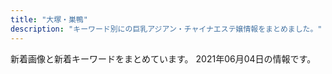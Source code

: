 ```yaml
---
title: "大塚・巣鴨"
description: "キーワード別にの巨乳アジアン・チャイナエステ嬢情報をまとめました。"
---
```


新着画像と新着キーワードをまとめています。
2021年06月04日の情報です。

<DmmAffiliateIns />
<KeywordTable
  shops={
    [
    {
        "station": "JR\u5927\u585a\u99c5\u5317\u53e3",
        "keywords": {},
        "img_links": [],
        "url": "https://sakura.aoaoeo.com/",
        "name": "SAKURA \u30ea\u30e9\u30af\u30bc\u30fc\u30b7\u30e7\u30f3"
    },
    {
        "station": "JR\u99d2\u8fbc\u99c5\u5317\u53e3",
        "img_links": [
            "http://relaxation.ebb.jp/2/uploadimg/1622415878.jpg",
            "http://relaxation.ebb.jp/2/uploadimg/1614080268.jpg",
            "http://relaxation.ebb.jp/int3.jpg",
            "http://relaxation.ebb.jp/2/uploadimg/1622446106.jpg",
            "http://relaxation.ebb.jp/2/uploadimg/1622415787.jpg",
            "http://relaxation.ebb.jp/2/uploadimg/1622445774.jpg",
            "http://relaxation.ebb.jp/int1.jpg",
            "http://relaxation.ebb.jp/2/uploadimg/1622415919.jpg",
            "http://relaxation.ebb.jp/vis_theptframe.png",
            "http://relaxation.ebb.jp/2/uploadimg/1614080305.jpg",
            "http://relaxation.ebb.jp/2/uploadimg/1614080297.jpg",
            "http://relaxation.ebb.jp/2/uploadimg/1622415926.jpg",
            "http://relaxation.ebb.jp/2/uploadimg/1614080688.jpg",
            "http://relaxation.ebb.jp/int2.jpg",
            "http://relaxation.ebb.jp/2/uploadimg/1621840799.jpg",
            "http://relaxation.ebb.jp/dozdLZQPkhPUwC2.png"
        ],
        "name": "\u7652\u51e6\uff5e\u30e6\u30c9\u30b3\u30ed\uff5e",
        "keywords": {
            "83": 12,
            "D": 24,
            "84": 24,
            "C": 36,
            "G": 12,
            "98": 12
        },
        "url": "http://relaxation.ebb.jp/"
    },
    {
        "keywords": {},
        "img_links": [
            "https://townnet.ne.jp/myondon/top/view/img/v_03.jpg",
            "https://townnet.ne.jp/myondon/img/img_02.jpg",
            "https://townnet.ne.jp/myondon/top/staff/img/g_4681.jpg",
            "https://townnet.ne.jp/myondon/top/view/img/s_11.jpg",
            "https://townnet.ne.jp/myondon/top/view/img/s_04.jpg",
            "https://townnet.ne.jp/myondon/top/system/img/price.jpg",
            "https://townnet.ne.jp/myondon/top/img/net1.jpg",
            "https://townnet.ne.jp/myondon/top/view/img/v_01.jpg",
            "https://townnet.ne.jp/myondon/top/view/img/s_12.jpg",
            "https://townnet.ne.jp/myondon/top/staff/img/aya.jpg",
            "https://townnet.ne.jp/myondon/top/staff/img/kaori_1.jpg",
            "https://townnet.ne.jp/myondon/top/staff/img/hal.jpg",
            "https://townnet.ne.jp/myondon/top/view/img/s_03.jpg",
            "https://townnet.ne.jp/myondon/top/view/img/v_06.jpg",
            "https://townnet.ne.jp/myondon/top/view/img/s_08.jpg",
            "https://townnet.ne.jp/myondon/top/staff/img/bb.jpg",
            "https://townnet.ne.jp/myondon/top/view/img/s_05.jpg",
            "https://townnet.ne.jp/myondon/top/view/img/v_07.jpg",
            "https://townnet.ne.jp/myondon/top/access/img/kanban.jpg",
            "https://townnet.ne.jp/myondon/top/view/img/s_02.jpg",
            "https://townnet.ne.jp/myondon/top/staff/img/mari.jpg",
            "https://townnet.ne.jp/myondon/top/view/img/v_05.jpg",
            "https://townnet.ne.jp/myondon/top/staff/img/kaori.jpg",
            "https://townnet.ne.jp/myondon/top/view/img/s_07.jpg",
            "https://townnet.ne.jp/myondon/top/view/img/v_04.jpg",
            "https://townnet.ne.jp/myondon/top/view/img/s_09.jpg",
            "https://townnet.ne.jp/myondon/top/img/information.jpg",
            "https://townnet.ne.jp/myondon/top/view/img/s_10.jpg",
            "https://townnet.ne.jp/myondon/top/system/img/net.jpg",
            "https://townnet.ne.jp/myondon/top/staff/img/g_6576.jpg",
            "https://townnet.ne.jp/myondon/top/view/img/s_06.jpg",
            "https://townnet.ne.jp/myondon/top/view/img/s_01.jpg",
            "https://townnet.ne.jp/myondon/top/view/img/v_08.jpg",
            "https://townnet.ne.jp/myondon/top/view/img/v_02.jpg"
        ],
        "station": "JR\u5927\u585a\u99c5\u5317\u53e3",
        "name": "\u660e\u6d1e",
        "url": "https://townnet.ne.jp/myondon/"
    },
    {
        "keywords": {
            "\u30bb\u30af\u30b7\u30fc": 3,
            "F": 4,
            "\u30c0\u30a4\u30ca\u30de\u30a4\u30c8": 3,
            "D": 11
        },
        "name": "\u604b",
        "img_links": [
            "https://koi-relax.tokyo/wp-content/themes/este/img/tel_header.png",
            "https://koi-relax.tokyo/wp-content/themes/este/img/tel_footer.png",
            "https://koi-relax.tokyo/wp-content/themes/este/img/2.jpg",
            "https://koi-relax.tokyo/wp-content/themes/este/img/top-img01b.png",
            "https://koi-relax.tokyo/wp-content/uploads/2021/03/987syatdf.jpg",
            "https://koi-relax.tokyo/wp-content/themes/este/img/3.jpg",
            "https://koi-relax.tokyo/wp-content/uploads/2021/05/2187ty.jpg",
            "https://koi-relax.tokyo/wp-content/themes/este/img/top-img02b.png",
            "https://koi-relax.tokyo/wp-content/themes/este/img/top-img01a.png",
            "https://koi-relax.tokyo/wp-content/uploads/2021/03/iuygfas.jpg",
            "https://koi-relax.tokyo/wp-content/themes/este/img/top-img03.png",
            "https://koi-relax.tokyo/wp-content/themes/este/img/1.jpg",
            "https://koi-relax.tokyo/wp-content/uploads/2021/05/98726151.jpg",
            "https://koi-relax.tokyo/wp-content/uploads/2021/05/90829716ty.jpg",
            "https://koi-relax.tokyo/wp-content/uploads/2021/03/ui2yt1fg.jpg",
            "https://koi-relax.tokyo/wp-content/themes/este/img/call.png",
            "https://koi-relax.tokyo/wp-content/themes/este/img/4.jpg"
        ],
        "url": "https://koi-relax.tokyo/",
        "station": "JR\u5de3\u9d28\u99c5"
    },
    {
        "keywords": {},
        "station": "JR\u5de3\u9d28\u99c5\u6b63\u9762\u53e3",
        "name": "Relax Luck",
        "img_links": [
            "http://www.relax-luck.work/images/sm.jpg",
            "http://www.relax-luck.work/images/sys.png",
            "http://www.relax-luck.work/sp/menu/top.jpg",
            "http://www.relax-luck.work/sp/menu/staff.jpg",
            "http://www.relax-luck.work/img/erika2.jpg",
            "http://www.relax-luck.work/images/interior_t.jpg",
            "http://www.relax-luck.work/sp/images/staff_t.jpg",
            "http://www.relax-luck.work/images/ac1.jpg",
            "http://www.relax-luck.work/images/news_t.jpg",
            "http://www.relax-luck.work/sp/images/rec2.jpg",
            "http://www.relax-luck.work/sp/img/siori2.jpg",
            "http://www.relax-luck.work/images/4.jpg",
            "http://www.relax-luck.work/sp/images/int2.png",
            "http://www.relax-luck.work/sp/images/tel.png",
            "http://www.relax-luck.work/sp/images/ac1.png",
            "http://www.relax-luck.work/sp/staff/erika.jpg",
            "http://www.relax-luck.work/images/staff_t.jpg",
            "http://www.relax-luck.work/sp/staff/miho.jpg",
            "http://www.relax-luck.work/img/sizuka2.jpg",
            "http://www.relax-luck.work/sp/img/miho2.jpg",
            "http://www.relax-luck.work/img/siori2.jpg",
            "http://www.relax-luck.work/sp/images/news.jpg",
            "http://www.relax-luck.work/sp/images/sys.png",
            "http://www.relax-luck.work/sp/images/interior_t.jpg",
            "http://www.relax-luck.work/sp/images/int1.png",
            "http://www.relax-luck.work/img/erika1.jpg",
            "http://www.relax-luck.work/img/siori1.jpg",
            "http://www.relax-luck.work/images/int2.png",
            "http://www.relax-luck.work/img/sizuka1.jpg",
            "http://www.relax-luck.work/sp/img/erika1.jpg",
            "http://www.relax-luck.work/images/head.jpg",
            "http://www.relax-luck.work/sp/img/miho1.jpg",
            "http://www.relax-luck.work/img/miho1.jpg",
            "http://www.relax-luck.work/images/1.jpg",
            "http://www.relax-luck.work/images/3.jpg",
            "http://www.relax-luck.work/images/ta.jpg",
            "http://www.relax-luck.work/sp/img/erika2.jpg",
            "http://www.relax-luck.work/sp/images/head.jpg",
            "http://www.relax-luck.work/images/tr.jpg",
            "http://www.relax-luck.work/images/rec2.jpg",
            "http://www.relax-luck.work/sp/images/footer.jpg",
            "http://www.relax-luck.work/sp/img/sizuka2.jpg",
            "http://www.relax-luck.work/img/miho2.jpg",
            "http://www.relax-luck.work/images/2.jpg",
            "http://www.relax-luck.work/sp/images/rec1.jpg",
            "http://www.relax-luck.work/sp/staff/siori.jpg",
            "http://www.relax-luck.work/sp/staff/sizuka.jpg",
            "http://www.relax-luck.work/sp/images/ta.png",
            "http://www.relax-luck.work/sp/img/siori1.jpg",
            "http://www.relax-luck.work/sp/images/ac1.jpg",
            "http://www.relax-luck.work/sp/img/sizuka1.jpg",
            "http://www.relax-luck.work/images/int1.png",
            "http://www.relax-luck.work/images/rec1.jpg"
        ],
        "url": "http://www.relax-luck.work/"
    },
    {
        "station": "JR\u99d2\u8fbc\u99c5\u6771\u53e3",
        "img_links": [],
        "keywords": {},
        "url": "http://ko-relax.info/",
        "name": "\u3066\u3082\u307f\u3084"
    },
    {
        "url": "http://www.ko-story.com/",
        "name": "\u30b9\u30c8\u30fc\u30ea\u30fc",
        "img_links": [
            "http://www.ko-story.com/css/top01-left03.jpg",
            "http://www.ko-story.com/css/staff/staff-010-a.jpg",
            "http://www.ko-story.com/css/nav/nav-006.jpg",
            "http://www.ko-story.com/css/staff/staff-010-b.jpg",
            "http://www.ko-story.com/css/main-staff01.jpg",
            "http://www.ko-story.com/css/nav/nav-004.jpg",
            "http://www.ko-story.com/css/nav/nav-001.jpg",
            "http://www.ko-story.com/css/staff/staff-0014-a.jpg",
            "http://www.ko-story.com/css/osusume-011.jpg",
            "http://www.ko-story.com/css/top01-left02.jpg",
            "http://www.ko-story.com/css/nav/nav-005.jpg",
            "http://www.ko-story.com/css/staff/staff-0013-a.jpg",
            "http://www.ko-story.com/css/staff/staff-0014-b.jpg",
            "http://www.ko-story.com/css/head-change.jpg",
            "http://www.ko-story.com/css/nav/nav-007.jpg",
            "http://www.ko-story.com/css/tel01.png",
            "http://www.ko-story.com/css/staff/staff-0013-b.jpg",
            "http://www.ko-story.com/css/nav/nav-002.jpg",
            "http://www.ko-story.com/css/staff/staff-012-a.jpg",
            "http://www.ko-story.com/css/staff/staff-012-b.jpg",
            "http://www.ko-story.com/css/main-girl02.png",
            "http://www.ko-story.com/css/osusume-013.jpg",
            "http://www.ko-story.com/css/osusume-00014a.jpg",
            "http://www.ko-story.com/css/top01-left01.png",
            "http://www.ko-story.com/css/nav/nav-003.jpg",
            "http://www.ko-story.com/css/main-staff03.jpg"
        ],
        "keywords": {
            "88": 6,
            "D": 8,
            "89": 2
        },
        "station": "JR\u99d2\u8fbc\u99c5\u5357\u53e3"
    },
    {
        "url": "http://relax-orange.work/",
        "name": "\u30aa\u30ec\u30f3\u30b8",
        "img_links": [
            "http://relax-orange.work/i/img/sta5.jpg",
            "http://relax-orange.work/i/img/r4.jpg",
            "http://relax-orange.work/img/st2.jpg",
            "http://relax-orange.work/img/m4.png",
            "http://relax-orange.work/img/sta5.jpg",
            "http://relax-orange.work/img/kanban.jpg",
            "http://relax-orange.work/i/img/acc.jpg",
            "http://relax-orange.work/i/img/r2.jpg",
            "http://relax-orange.work/img/st1.jpg",
            "http://relax-orange.work/img/sta1.jpg",
            "http://relax-orange.work/img/m2.png",
            "http://relax-orange.work/i/img/s2.jpg",
            "http://relax-orange.work/img/sta2.jpg",
            "http://relax-orange.work/img/s5.jpg",
            "http://relax-orange.work/img/st5.jpg",
            "http://relax-orange.work/img/m5.png",
            "http://relax-orange.work/img/sta3.jpg",
            "http://relax-orange.work/img/s3.jpg",
            "http://relax-orange.work/i/img/r3.jpg",
            "http://relax-orange.work/img/m30.png",
            "http://relax-orange.work/img/m40.png",
            "http://relax-orange.work/i/img/s1.jpg",
            "http://relax-orange.work/i/img/r1.jpg",
            "http://relax-orange.work/img/nos.jpg",
            "http://relax-orange.work/img/m6.png",
            "http://relax-orange.work/img/mobile-botton-0.png",
            "http://relax-orange.work/i/img/s5.jpg",
            "http://relax-orange.work/img/m1.png",
            "http://relax-orange.work/img/m60.png",
            "http://relax-orange.work/img/st3.jpg",
            "http://relax-orange.work/i/img/s3.jpg",
            "http://relax-orange.work/img/s1.jpg",
            "http://relax-orange.work/img/m3.png",
            "http://relax-orange.work/img/s2.jpg",
            "http://relax-orange.work/img/m20.png",
            "http://relax-orange.work/img/m50.png",
            "http://relax-orange.work/i/img/kanban.jpg"
        ],
        "keywords": {
            "88": 3,
            "87": 3,
            "E": 3,
            "C": 14,
            "86": 4,
            "85": 3,
            "D": 4
        },
        "station": "JR\u5de3\u9d28\u99c5\u5317\u53e3"
    },
    {
        "keywords": {
            "87": 7,
            "86": 14,
            "E": 7
        },
        "name": "COCOSHIA",
        "img_links": [
            "http://hi-msg.com/cocoshia/images/an_1_02.jpg",
            "http://hi-msg.com/cocoshia/images/slider/slide3.png",
            "http://hi-msg.com/cocoshia/images/an_2_02.jpg",
            "http://hi-msg.com/cocoshia/images/an_5_01.jpg",
            "http://hi-msg.com/cocoshia/images/staff_images/st1.jpg",
            "http://hi-msg.com/cocoshia/images/staff_images/st2.jpg",
            "http://hi-msg.com/cocoshia/images/slider/slide2.png",
            "http://hi-msg.com/cocoshia/images/index-2.jpg",
            "http://hi-msg.com/cocoshia/images/r4.jpg",
            "http://hi-msg.com/cocoshia/images/fbb.jpg",
            "http://hi-msg.com/cocoshia/images/slider/slide1s.png",
            "http://hi-msg.com/cocoshia/images/slider/slide1.png",
            "http://hi-msg.com/cocoshia/images/r2.jpg",
            "http://hi-msg.com/cocoshia/images/staff_images/sl.png",
            "http://hi-msg.com/cocoshia/images/an_4_01.jpg",
            "http://hi-msg.com/cocoshia/images/an_5_02.jpg",
            "http://hi-msg.com/cocoshia/images/an_6_02.jpg",
            "http://hi-msg.com/cocoshia/images/an_2_01.jpg",
            "http://hi-msg.com/cocoshia/images/an_6_01.jpg",
            "http://hi-msg.com/cocoshia/images/an_3_01.jpg",
            "http://hi-msg.com/cocoshia/images/an_3_02.jpg",
            "http://hi-msg.com/cocoshia/images/r1.jpg",
            "http://hi-msg.com/cocoshia/images/an_1_01.jpg",
            "http://hi-msg.com/cocoshia/images/r3.jpg",
            "http://hi-msg.com/cocoshia/images/index-1.jpg",
            "http://hi-msg.com/cocoshia/images/sys1.jpg",
            "http://hi-msg.com/cocoshia/images/an_4_02.jpg",
            "http://hi-msg.com/cocoshia/images/slider/slide2s.png",
            "http://hi-msg.com/cocoshia/images/qr.jpg",
            "http://hi-msg.com/cocoshia/images/eve.png",
            "http://hi-msg.com/cocoshia/images/staff_images/st3.jpg",
            "http://hi-msg.com/cocoshia/images/slider/slide3s.png",
            "http://hi-msg.com/cocoshia/images/index_01.jpg",
            "http://hi-msg.com/cocoshia/images/staff_images/st4.jpg"
        ],
        "url": "http://hi-msg.com/cocoshia/",
        "station": "JR\u5927\u585a\u99c5\u5317\u53e3"
    },
    {
        "url": "http://mermaid.tyo.ac/",
        "station": "\u897f\u5de3\u9d28\u99c5A3\u53e3",
        "name": "RelaCute no.1\u30fb\u30ea\u30e9\u30ad\u30e5\u30fc\u30c8 no.1",
        "img_links": [
            "http://mermaid.tyo.ac/photos/sites/9/2020/07/2020070504014156.jpg",
            "http://mermaid.tyo.ac/photos/sites/9/2020/07/2020070504013841.jpg",
            "http://mermaid.tyo.ac/images/themes/blue/line.png",
            "http://mermaid.tyo.ac/images/themes/blue/no2.png",
            "http://mermaid.tyo.ac/images/themes/blue/s_ranking.png",
            "http://mermaid.tyo.ac/photos/sites/9/2021/04/2021040810545454.jpg",
            "http://mermaid.tyo.ac/images/themes/blue/s_pickup.png",
            "http://mermaid.tyo.ac/photos/sites/9/2021/04/2021040810221422.jpg",
            "http://mermaid.tyo.ac/photos/sites/9/2020/07/2020070504012859.jpg",
            "http://mermaid.tyo.ac/photos/sites/9/2020/07/2020070504012720.jpg",
            "http://mermaid.tyo.ac/photos/sites/9/2020/07/2020070504014471.jpg",
            "http://mermaid.tyo.ac/photos/sites/9/2020/07/2020070504013051.jpg",
            "http://mermaid.tyo.ac/images/themes/blue/s_newface.png",
            "http://mermaid.tyo.ac/photos/sites/9/2021/04/2021040810550977.jpg",
            "http://mermaid.tyo.ac/photos/sites/9/2020/07/2020070504012584.jpg",
            "http://mermaid.tyo.ac/images/room2.jpg",
            "http://mermaid.tyo.ac/images/themes/blue/s_staff.png",
            "http://mermaid.tyo.ac/photos/sites/9/2020/07/2020070504013325.jpg",
            "http://mermaid.tyo.ac/images/themes/blue/s_news.png",
            "http://mermaid.tyo.ac/images/room3.jpg",
            "http://mermaid.tyo.ac/photos/sites/9/2020/07/202007050401371.jpg",
            "http://mermaid.tyo.ac/photos/sites/9/2020/07/2020070504013113.jpg",
            "http://mermaid.tyo.ac/images/themes/blue/r3.jpg",
            "http://mermaid.tyo.ac/photos/sites/9/2021/04/2021040810222247.jpg",
            "http://mermaid.tyo.ac/images/themes/blue/mobile.jpg",
            "http://mermaid.tyo.ac/photos/sites/9/2021/04/2021040810220626.jpg",
            "http://mermaid.tyo.ac/images/room4.jpg",
            "http://mermaid.tyo.ac/photos/sites/9/2021/04/2021040810550096.jpg",
            "http://mermaid.tyo.ac/photos/sites/9/2020/07/2020070504013427.jpg",
            "http://mermaid.tyo.ac/photos/sites/9/2020/07/2020070504014544.jpg",
            "http://mermaid.tyo.ac/images/room1.jpg",
            "http://mermaid.tyo.ac/images/themes/blue/no1.png",
            "http://mermaid.tyo.ac/photos/sites/9/2020/07/202007050401424.jpg",
            "http://mermaid.tyo.ac/images/themes/blue/s_zysx.png",
            "http://mermaid.tyo.ac/photos/sites/9/2020/07/2020070504014629.jpg",
            "http://mermaid.tyo.ac/photos/sites/9/2020/07/2020070504013943.jpg",
            "http://mermaid.tyo.ac/photos/sites/9/2020/07/2020070504013573.jpg",
            "http://mermaid.tyo.ac/images/themes/blue/s_link.png",
            "http://mermaid.tyo.ac/photos/sites/9/2021/04/2021040810223118.jpg"
        ],
        "keywords": {
            "E": 6,
            "86": 24,
            "D": 42,
            "C": 30,
            "83": 6,
            "87": 6,
            "85": 18
        }
    },
    {
        "url": "http://arm-es.com/",
        "img_links": [
            "http://arm-es.com/media/sites/13/elementor/thumbs/1612941284-4-p2nc3351h2zivgvaybr7738yehmz4pgnh5hle19ku0.jpg",
            "http://arm-es.com/media/sites/13/elementor/thumbs/1612941358-6-p2nc50p3itmqqm29o5tlblp2d044yb4sepriwieg1k.jpg",
            "http://arm-es.com/media/sites/13/2021/03/1616658266-9AFA83A6-DA81-4A53-8BB7-573D97A63C23.jpeg",
            "http://arm-es.com/media/sites/13/2021/02/r1-1.jpg",
            "http://arm-es.com/media/sites/13/elementor/thumbs/1613538765-F562FBE7-D9D5-4A85-97B7-94AF100F9870-p2zdfc5no7l6u0mpugrrh7estz1rfzcbvcszv6b2cg.jpeg",
            "http://arm-es.com/media/sites/13/2021/02/1612941410-5.jpg",
            "http://arm-es.com/media/sites/13/elementor/thumbs/1612941250-2-p2nc276j0prrwq5q4xxvubba7e0huzxs0rb32mkypk.jpg",
            "http://arm-es.com/media/sites/13/2021/02/1613544003-c19.jpg",
            "http://arm-es.com/media/sites/13/elementor/thumbs/1612941284-4-p2nc3352g60s96v5co6mldhnb4p4bafgpa9apqyco0.jpg",
            "http://arm-es.com/media/sites/13/elementor/thumbs/1612941410-5-p2nc6dkpe7hnic39qqy6x9d191f82kitxforuwdz20.jpg",
            "http://arm-es.com/media/sites/13/elementor/thumbs/1612941234-1-p2nc1s54yg8g4orez3va4pcllv4rmf8vutn0pww1b4.jpg",
            "http://arm-es.com/media/sites/13/2021/02/1612779404-flash.jpg",
            "http://arm-es.com/media/sites/13/elementor/thumbs/1620398909-1-p6tkxy0ltzgi90uyzgw6t8z0s28e1bsp25cklhd2g0.jpg",
            "http://arm-es.com/media/sites/13/elementor/thumbs/1619432795-1-p6a48o8wfryoxtz2upg7drb5sqdut37uwnb0df4h40.jpg",
            "http://arm-es.com/media/sites/13/2021/04/1620398909-1.jpg",
            "http://arm-es.com/media/sites/13/elementor/thumbs/1614830040-A4F263E2-84CF-4064-849B-5F1D3A8962B7-p3pdykoker7f35d9jk8yis75bexrtphuaa8gl2e10g.jpeg",
            "http://arm-es.com/media/sites/13/2021/02/1612779406-flash1.jpg",
            "http://arm-es.com/media/sites/13/2021/02/1612776477-top.jpg",
            "http://arm-es.com/media/sites/13/elementor/thumbs/1612941267-3-p2nc2n5t7zewrticxz9ywzit7kvvofo0z361k1m1ls.jpg",
            "http://arm-es.com/media/sites/13/elementor/thumbs/1612941234-1-p2nc1s53zd76qyrkkrfuqf3wp82mfua2movbe779h4.jpg",
            "http://arm-es.com/media/sites/13/2021/03/1616658265-717B549D-EE02-4F25-9DF3-43649AB2785F.jpeg",
            "http://arm-es.com/media/sites/13/elementor/thumbs/1615907550-DE5AD401-0C44-4EC3-AB52-CB94A75B4D20-p4b3gedphkahsbf1rk9reb6hl6w950twbseooo34ps.jpeg",
            "http://arm-es.com/media/sites/13/elementor/thumbs/1612941250-2-p2nc276jzst1ag5kjadb8ljz412n1kwl8w2sec9qjk.jpg",
            "http://arm-es.com/media/sites/13/2021/02/r2-1.jpg",
            "http://arm-es.com/media/sites/13/elementor/thumbs/1612941267-3-p2nc2n5s8wdne3iijmujipa4axtqhup7qyec8bx9rs.jpg"
        ],
        "name": "\u30de\u30b7\u30e5\u30de\u30ed",
        "keywords": {},
        "station": "JR\u99d2\u8fbc\u99c5\u6771\u53e3"
    },
    {
        "keywords": {},
        "url": "http://koukou.ests.co/",
        "name": "\u3046\u3055\u304e",
        "station": "JR\u99d2\u8fbc\u99c5\u5317\u53e3",
        "img_links": []
    },
    {
        "img_links": [
            "https://ootsuka-esthe.com/wp-content/uploads/2021/05/c99801-225x300.jpg",
            "https://ootsuka-esthe.com/wp-content/uploads/2021/05/c100001-225x300.jpg",
            "https://ootsuka-esthe.com/wp-content/uploads/2021/05/\u30d7\u30ec\u30bc\u30f3\u30c6\u30fc\u30b7\u30e7\u30f3\uff13-300x144.jpg",
            "https://ootsuka-esthe.com/wp-content/uploads/2021/05/c299901-225x300.jpg",
            "https://ootsuka-esthe.com/wp-content/uploads/2021/06/\u96fb\u8a71\u756a\u53f7TOP.jpg",
            "https://ootsuka-esthe.com/wp-content/uploads/2021/05/\u30d7\u30ec\u30bc\u30f3\u30c6\u30fc\u30b7\u30e7\u30f3\uff13-1-300x139.jpg",
            "https://ootsuka-esthe.com/wp-content/uploads/2021/05/\u30d7\u30ec\u30bc\u30f3\u30c6\u30fc\u30b7\u30e7\u30f3\uff12-300x139.jpg"
        ],
        "name": "\u611b",
        "station": "JR\u5927\u585a\u99c5\u5317\u53e3",
        "keywords": {
            "87": 18,
            "F": 3,
            "D": 18,
            "92": 3
        },
        "url": "https://ootsuka-esthe.com/"
    },
    {
        "img_links": [],
        "name": "\u99a8-\u304b\u304a\u308a-",
        "keywords": {},
        "url": "http://rinpa-awa.info/",
        "station": "JR\u5927\u585a\u99c5\u5317\u53e3"
    },
    {
        "url": "http://rin-este.info/",
        "name": "\u51db\u82b1 \u308a\u3093\u304b",
        "keywords": {
            "E": 14,
            "D": 20,
            "F": 4,
            "\u30bb\u30af\u30b7\u30fc": 2
        },
        "station": "JR\u5927\u585a\u99c5\u5357\u53e3",
        "img_links": [
            "https://rin-este.info/wp-content/uploads/2021/02/0000000000.jpg",
            "https://rin-este.info/wp-content/uploads/2021/02/0006.jpg",
            "https://rin-este.info/wp-content/themes/este/img/tel_header.png",
            "http://rin-este.info/wp-content/themes/este/img/1.jpg",
            "https://rin-este.info/wp-content/themes/este/img/3.jpg",
            "https://rin-este.info/wp-content/themes/este/img/1.jpg",
            "http://rin-este.info/wp-content/themes/este/img/top-img01.png",
            "http://rin-este.info/wp-content/themes/este/img/tel_footer.png",
            "https://rin-este.info/wp-content/themes/este/img/call.png",
            "https://rin-este.info/wp-content/themes/este/img/4.jpg",
            "http://rin-este.info/wp-content/themes/este/img/3.jpg",
            "http://rin-este.info/wp-content/themes/este/img/tel_header.png",
            "http://rin-este.info/wp-content/themes/este/img/4.jpg",
            "https://rin-este.info/wp-content/uploads/2021/02/sajioaioaa1.jpg",
            "https://rin-este.info/wp-content/themes/este/img/tel_footer.png",
            "https://rin-este.info/wp-content/themes/este/img/top-img03.png",
            "http://rin-este.info/wp-content/themes/este/img/call.png",
            "https://rin-este.info/wp-content/uploads/2021/02/1saijojsaiosa.jpg",
            "https://rin-este.info/wp-content/themes/este/img/top-img01.png",
            "https://rin-este.info/wp-content/uploads/2021/02/00002101021.jpg",
            "https://rin-este.info/wp-content/themes/este/img/top-img04.png",
            "https://rin-este.info/wp-content/uploads/2021/02/jsioaioasoai.jpg",
            "https://rin-este.info/wp-content/uploads/2021/02/shaujsialskas.jpg",
            "http://rin-este.info/wp-content/themes/este/img/2.jpg",
            "http://rin-este.info/wp-content/themes/este/img/top-img02.png",
            "https://rin-este.info/wp-content/uploads/2021/02/3sjaioaoisaas.jpg",
            "https://rin-este.info/wp-content/themes/este/img/top-img02.png",
            "http://rin-este.info/wp-content/themes/este/img/top-img04.png",
            "https://rin-este.info/wp-content/themes/este/img/2.jpg",
            "https://rin-este.info/wp-content/themes/este/img/top-img05.png",
            "http://rin-este.info/wp-content/themes/este/img/top-img05.png"
        ]
    },
    {
        "keywords": {},
        "station": "JR\u99d2\u8fbc\u99c5\u5357\u53e3",
        "name": "\u7652\u3057\u306e\u68ee",
        "url": "http://iyashinomori.oks.bz/",
        "img_links": []
    },
    {
        "name": "\u304a\u304b\u3048\u308a",
        "keywords": {
            "D": 9,
            "C": 10
        },
        "station": "JR\u5927\u585a\u99c5\u5357\u53e3",
        "img_links": [
            "http://alinse.xyz/picture/tel.png",
            "http://alinse.xyz/uploads/210602/1-2106021F30R25.jpg",
            "http://alinse.xyz/uploads/210519/1-21051Z95402Q6.jpg",
            "http://alinse.xyz/uploads/210519/1-21051Z95534935.jpg",
            "http://alinse.xyz/uploads/210519/1-21051Z954121X.jpg",
            "http://alinse.xyz/uploads/210519/1-21051Z95156419.jpg",
            "http://alinse.xyz/uploads/210602/1-2106021FH9534.jpg",
            "http://alinse.xyz/picture/call.png",
            "http://alinse.xyz/uploads/210602/1-2106021F50X96.jpg",
            "http://alinse.xyz/uploads/210602/1-2106021F45B38.jpg",
            "http://alinse.xyz/uploads/210602/1-2106021F0163M.jpg",
            "http://alinse.xyz/uploads/210602/1-2106021F033349.jpg",
            "http://alinse.xyz/picture/3.jpg",
            "http://alinse.xyz/uploads/210602/1-2106021F242339.jpg",
            "http://alinse.xyz/picture/1.jpg",
            "http://alinse.xyz/uploads/210602/1-2106021FGI64.jpg",
            "http://alinse.xyz/uploads/210519/1-21051Z95522101.jpg",
            "http://alinse.xyz/picture/top-img01.png",
            "http://alinse.xyz/uploads/210602/1-2106021FZR09.jpg",
            "http://alinse.xyz/uploads/210602/1-2106021FUHS.jpg",
            "http://alinse.xyz/picture/top-img10.jpg",
            "http://alinse.xyz/picture/4.jpg",
            "http://alinse.xyz/picture/2.jpg",
            "http://alinse.xyz/uploads/210519/1-21051Z9520c53.jpg"
        ],
        "url": "http://alinse.xyz/"
    }
]
}
/>
<DmmAffiliateScript />
